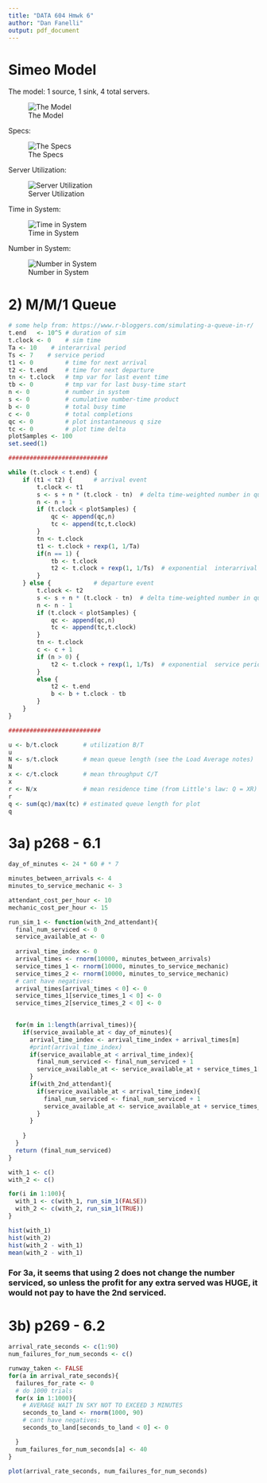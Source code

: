 ```yaml
---
title: "DATA 604 Hmwk 6"
author: "Dan Fanelli"
output: pdf_document
---
```


# Simeo Model

The model: 1 source, 1 sink, 4 total servers.

![The Model](6_1a.png)

Specs:

![The Specs](6_1b.png)

Server Utilization:

![Server Utilization](6_1c_server_utilization.png)

Time in System:

![Time in System](6_1c_time_in_system.png)

Number in System:

![Number in System](6_1c_number_in_system.png)



# 2) M/M/1 Queue

```r
# some help from: https://www.r-bloggers.com/simulating-a-queue-in-r/
t.end   <- 10^5 # duration of sim
t.clock <- 0    # sim time
Ta <- 10    # interarrival period
Ts <- 7    # service period
t1 <- 0         # time for next arrival
t2 <- t.end     # time for next departure
tn <- t.clock   # tmp var for last event time
tb <- 0         # tmp var for last busy-time start
n <- 0          # number in system
s <- 0          # cumulative number-time product
b <- 0          # total busy time
c <- 0          # total completions
qc <- 0         # plot instantaneous q size
tc <- 0         # plot time delta
plotSamples <- 100
set.seed(1)

############################

while (t.clock < t.end) {
    if (t1 < t2) {      # arrival event
        t.clock <- t1
        s <- s + n * (t.clock - tn)  # delta time-weighted number in queue
        n <- n + 1
        if (t.clock < plotSamples) { 
            qc <- append(qc,n)
            tc <- append(tc,t.clock) 
        }
        tn <- t.clock
        t1 <- t.clock + rexp(1, 1/Ta)
        if(n == 1) { 
            tb <- t.clock
            t2 <- t.clock + rexp(1, 1/Ts)  # exponential  interarrival period
        }
    } else {            # departure event
        t.clock <- t2
        s <- s + n * (t.clock - tn)  # delta time-weighted number in queue
        n <- n - 1
        if (t.clock < plotSamples) { 
            qc <- append(qc,n)
            tc <- append(tc,t.clock)
        }
        tn <- t.clock
        c <- c + 1
        if (n > 0) { 
            t2 <- t.clock + rexp(1, 1/Ts)  # exponential  service period
        }
        else { 
            t2 <- t.end
            b <- b + t.clock - tb
        }
    }   
}

##########################

u <- b/t.clock       # utilization B/T
u
N <- s/t.clock       # mean queue length (see the Load Average notes)
N
x <- c/t.clock       # mean throughput C/T
x
r <- N/x             # mean residence time (from Little's law: Q = XR)
r
q <- sum(qc)/max(tc) # estimated queue length for plot
q

```

# 3a) p268 - 6.1

```r
day_of_minutes <- 24 * 60 # * 7

minutes_between_arrivals <- 4
minutes_to_service_mechanic <- 3

attendant_cost_per_hour <- 10
mechanic_cost_per_hour <- 15

run_sim_1 <- function(with_2nd_attendant){
  final_num_serviced <- 0
  service_available_at <- 0
  
  arrival_time_index <- 0
  arrival_times <- rnorm(10000, minutes_between_arrivals)
  service_times_1 <- rnorm(10000, minutes_to_service_mechanic)
  service_times_2 <- rnorm(10000, minutes_to_service_mechanic)
  # cant have negatives:
  arrival_times[arrival_times < 0] <- 0
  service_times_1[service_times_1 < 0] <- 0
  service_times_2[service_times_2 < 0] <- 0

    
  for(m in 1:length(arrival_times)){
    if(service_available_at < day_of_minutes){
      arrival_time_index <- arrival_time_index + arrival_times[m]
      #print(arrival_time_index)
      if(service_available_at < arrival_time_index){
        final_num_serviced <- final_num_serviced + 1
        service_available_at <- service_available_at + service_times_1[m]
      }
      if(with_2nd_attendant){
        if(service_available_at < arrival_time_index){
          final_num_serviced <- final_num_serviced + 1
          service_available_at <- service_available_at + service_times_2[m]
        }
      }
    
    }
  }
  return (final_num_serviced)
}

with_1 <- c()
with_2 <- c()

for(i in 1:100){
  with_1 <- c(with_1, run_sim_1(FALSE))
  with_2 <- c(with_2, run_sim_1(TRUE))
}

hist(with_1)
hist(with_2)
hist(with_2 - with_1)
mean(with_2 - with_1)
```

### For 3a, it seems that using 2 does not change the number serviced, so unless the profit for any extra served was HUGE, it would not pay to have the 2nd serviced.

# 3b) p269 - 6.2

```r

arrival_rate_seconds <- c(1:90)
num_failures_for_num_seconds <- c()

runway_taken <- FALSE
for(a in arrival_rate_seconds){
  failures_for_rate <- 0
  # do 1000 trials
  for(x in 1:1000){
    # AVERAGE WAIT IN SKY NOT TO EXCEED 3 MINUTES
    seconds_to_land <- rnorm(1000, 90)
    # cant have negatives:
    seconds_to_land[seconds_to_land < 0] <- 0

  }    
  num_failures_for_num_seconds[a] <- 40    
}

plot(arrival_rate_seconds, num_failures_for_num_seconds)
```

